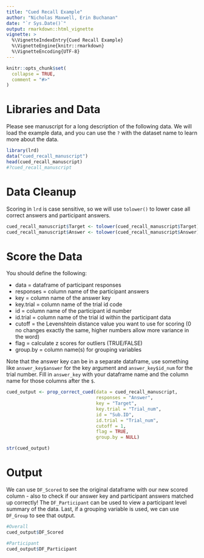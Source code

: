 ```yaml
---
title: "Cued Recall Example"
author: "Nicholas Maxwell, Erin Buchanan"
date: "`r Sys.Date()`"
output: rmarkdown::html_vignette
vignette: >
  %\VignetteIndexEntry{Cued Recall Example}
  %\VignetteEngine{knitr::rmarkdown}
  %\VignetteEncoding{UTF-8}
---
```


```r
knitr::opts_chunk$set(
  collapse = TRUE,
  comment = "#>"
)
```

# Libraries and Data

Please see manuscript for a long description of the following data. We will load the example data, and you can use the `?` with the dataset name to learn more about the data.  

```r
library(lrd)
data("cued_recall_manuscript")
head(cued_recall_manuscript)
#?cued_recall_manuscript
```

# Data Cleanup

Scoring in `lrd` is case sensitive, so we will use `tolower()` to lower case all correct answers and participant answers. 

```r
cued_recall_manuscript$Target <- tolower(cued_recall_manuscript$Target)
cued_recall_manuscript$Answer <- tolower(cued_recall_manuscript$Answer)
```

# Score the Data

You should define the following:

- data = dataframe of participant responses
- responses = column name of the participant answers
- key = column name of the answer key
- key.trial = column name of the trial id code
- id = column name of the participant id number
- id.trial = column name of the trial id within the participant data
- cutoff = the Levenshtein distance value you want to use for scoring (0 no changes exactly the same, higher numbers allow more variance in the word)
- flag = calculate z scores for outliers (TRUE/FALSE)
- group.by = column name(s) for grouping variables

Note that the answer key can be in a separate dataframe, use something like  `answer_key$answer` for the key argument and `answer_key$id_num` for the trial number. Fill in `answer_key` with your dataframe name and the column name for those columns after the `$`. 

```r
cued_output <- prop_correct_cued(data = cued_recall_manuscript,
                                 responses = "Answer",
                                 key = "Target",
                                 key.trial = "Trial_num",
                                 id = "Sub.ID",
                                 id.trial = "Trial_num",
                                 cutoff = 1,
                                 flag = TRUE,
                                 group.by = NULL)

str(cued_output)
```

# Output

We can use `DF_Scored` to see the original dataframe with our new scored column - also to check if our answer key and participant answers matched up correctly! The `DF_Participant` can be used to view a participant level summary of the data. Last, if a grouping variable is used, we can use `DF_Group` to see that output. 

```r
#Overall
cued_output$DF_Scored

#Participant
cued_output$DF_Participant
```


